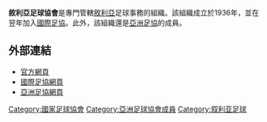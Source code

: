 {{國家足協
|Name               = 敘利亞足球協會
|Logo               = Syria_FA.png
|Founded            = 1936年
|FIFA affiliation   = 1937年
|Region             = [[亞洲足協|亞洲足協]]
|Region affiliation = 1969年
|President          = Dr. Ahmad Jabban
}}

'''敘利亞足球協會'''是專門管轄[[敘利亞|敘利亞]]足球事務的組織。該組織成立於1936年，並在翌年加入[[國際足協|國際足協]]。此外，該組織還是[[亞洲足協|亞洲足協]]的成員。

==外部連結==
*[http://www.syrian-soccer.com/ 官方網頁] {{Wayback|url=http://www.syrian-soccer.com/ |date=20130626150054 }} {{ar icon}}
*[http://www.fifa.com/associations/association=syr/index.html 國際足協網頁] {{Wayback|url=http://www.fifa.com/associations/association=syr/index.html |date=20130624132316 }}
*[http://www.the-afc.com/en/member-associations/west/syrian-football-assoc.html 亞洲足協網頁] {{Wayback|url=http://www.the-afc.com/en/member-associations/west/syrian-football-assoc.html |date=20130628073414 }}

{{AFC associations}}

[[Category:國家足球協會|Category:國家足球協會]]
[[Category:亞洲足球協會成員|Category:亞洲足球協會成員]]
[[Category:叙利亚足球|Category:叙利亚足球]]